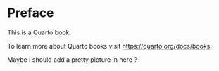 # Preface {.unnumbered}

This is a Quarto book.

To learn more about Quarto books visit <https://quarto.org/docs/books>.

Maybe I should add a pretty picture in here ?

